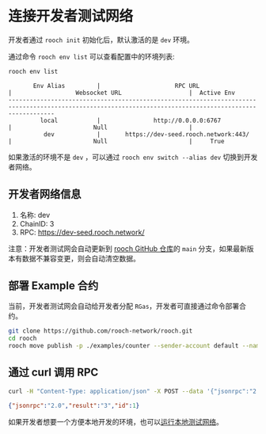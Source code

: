 # 连接开发者测试网络

开发者通过 `rooch init` 初始化后，默认激活的是 `dev` 环境。

通过命令 `rooch env list` 可以查看配置中的环境列表:

```bash
rooch env list
```
```text                                                                                                                                              
       Env Alias         |                     RPC URL                      |                  Websocket URL                   |  Active Env 
---------------------------------------------------------------------------------------------------------------------------------------------------------
         local           |               http://0.0.0.0:6767               |                       Null                       |             
          dev            |       https://dev-seed.rooch.network:443/        |                       Null                       |     True  
```

如果激活的环境不是 `dev` ，可以通过 `rooch env switch --alias dev` 切换到开发者网络。

## 开发者网络信息

1. 名称: dev
2. ChainID: 3
3. RPC: https://dev-seed.rooch.network/

注意：开发者测试网会自动更新到 [rooch GitHub 仓库](https://github.com/rooch-network/rooch)的 `main` 分支，如果最新版本有数据不兼容变更，则会自动清空数据。

## 部署 Example 合约

当前，开发者测试网会自动给开发者分配 `RGas`，开发者可直接通过命令部署合约。

```bash
git clone https://github.com/rooch-network/rooch.git
cd rooch
rooch move publish -p ./examples/counter --sender-account default --named-addresses rooch_examples=default
```

## 通过 curl 调用 RPC

```bash
curl -H "Content-Type: application/json" -X POST --data '{"jsonrpc":"2.0","method":"rooch_getChainID","params":[],"id":1}' https://dev-seed.rooch.network
```
```json
{"jsonrpc":"2.0","result":"3","id":1}
```

如果开发者想要一个方便本地开发的环境，也可以[运行本地测试网络](./run-local-testnet)。
